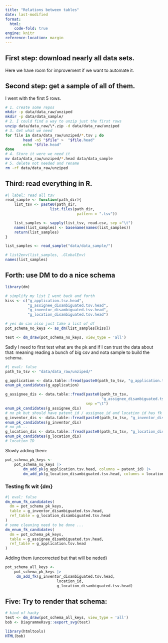 ```yaml
---
title: "Relations between tables"
date: last-modified
format: 
  html:
    code-fold: true
engine: knitr
reference-location: margin
---
```



## First step: download nearly all data sets.

Here we have room for improvement if we want to automate it.

## Second step: get a sample of all of them. 

I went with the first 5 rows.   

```bash
# 1. create some repos
mkdir -p data/data_raw/unziped
mkdir -p data/data_sample/
# 2. I could find a way to unzip just the first rows
unzip data/data_raw/\*.zip -d data/data_raw/unziped
# 3. Get what we need
for file in data/data_raw/unziped/*.tsv ; do
        head -n5 "$file" >  "$file.head"
        echo "$file.head" 
done
# 4. Store it were we need it
mv data/data_raw/unziped/*.head data/data_sample
# 5. delete not needed and rename
rm -rf data/data_raw/unziped
```

## Third: read everything in R. 

```r
#| label: read all tsv
read_sample <- function(path_dir){
    list_tsv <- paste0(path_dir,
                    list.files(path_dir, 
                                pattern = ".tsv"))

    list_samples <- sapply(list_tsv, read.csv, sep ="\t") 
    names(list_samples) <- basename(names(list_samples))
    return(list_samples)
}

list_samples <- read_sample("data/data_sample/") 

# list2env(list_samples, .GlobalEnv)
names(list_samples)
``` 

## Forth: use DM to do a nice schema

```r
library(dm)

# simplify my list I went back and forth
kiss <- c("g_application.tsv.head", 
          "g_assignee_disambiguated.tsv.head",
          "g_inventor_disambiguated.tsv.head", 
          "g_location_disambiguated.tsv.head")

# yes dm can also just take a list of df
pot_schema_no_keys <- as_dm(list_samples[kiss])

test <- dm_draw(pot_schema_no_keys, view_type = 'all')
```

Sadly I need to first test what are the pk and if I can trust the data about that: meaning reading a bunch of big csv and nota sample to build the schema.

```r
#| eval: false
path_to_tsv <- "data/data_raw/unziped/"

g_application <- data.table::fread(paste0(path_to_tsv, "g_application.tsv"), sep = "\t")
enum_pk_candidates(g_application)

g_assignee_dis <- data.table::fread(paste0(path_to_tsv,
                                           "g_assignee_disambiguated.tsv"), 
                                    sep ="\t")
enum_pk_candidates(g_assignee_dis)
# no pk but should have patent_id / assignee_id and location id has fk
g_inventor_dis <- data.table::fread(paste0(path_to_tsv, "g_inventor_disambiguated.tsv"), sep = "\t")
enum_pk_candidates(g_inventor_dis)
# no pk ..
g_location_dis <- data.table::fread(paste0(path_to_tsv, "g_location_disambiguated.tsv"), sep = "\t") 
enum_pk_candidates(g_location_dis)
# location ID
```

Slowly adding them:

```r
pot_schema_pk_keys <- 
    pot_schema_no_keys |>
        dm_add_pk(g_application.tsv.head, columns = patent_id) |> 
        dm_add_pk(g_location_disambiguated.tsv.head, columns = location_id)
```


### Testing fk wit {dm}
```r
#| eval: false
dm_enum_fk_candidates(
  dm = pot_schema_pk_keys,
  table = g_inventor_disambiguated.tsv.head,
  ref_table = g_location_disambiguated.tsv.head 
)
# some cleaning need to be done ...
dm_enum_fk_candidates(
  dm = pot_schema_pk_keys,
  table = g_assignee_disambiguated.tsv.head,
  ref_table = g_application.tsv.head 
)
```

Adding them (uncorrected but that will be neded)


```r
pot_schema_all_keys <- 
    pot_schema_pk_keys |>
     dm_add_fk(g_inventor_disambiguated.tsv.head, 
                       location_id,
                       g_location_disambiguated.tsv.head)
```

## Five: Try to render that schema:

```r
# kind of hacky 
test <- dm_draw(pot_schema_all_keys, view_type = 'all')
bob <- DiagrammeRsvg::export_svg(test)

library(htmltools)
HTML(bob)
```

